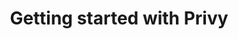---
title: 'Getting started with Privy'
sidebarTitle: "Quick start"
description: 'TBD'
icon: "rocket"
---